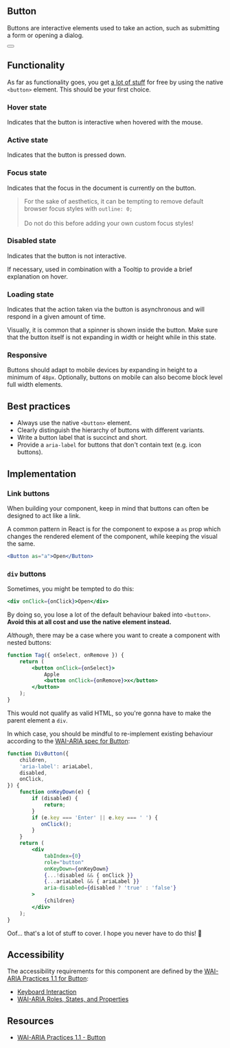<article>

# Button

Buttons are interactive elements used to take an action, such as submitting a form or opening a dialog.

<div style={{ display: 'flex', alignItems: 'center', justifyContent: 'center'}}>
    <Button style={{ margin: '32px 0'}} />
</div>

</article>

<article>

## Functionality

As far as functionality goes, you get [a lot of stuff](https://www.w3.org/TR/wai-aria-practices/#keyboard-interaction-3) for free by using the native `<button>` element. This should be your first choice.

### Hover state

Indicates that the button is interactive when hovered with the mouse.

### Active state

Indicates that the button is pressed down.

### Focus state

Indicates that the focus in the document is currently on the button.

> For the sake of aesthetics, it can be tempting to remove default browser focus styles with `outline: 0;` <br /><br />
> Do not do this before adding your own custom focus styles!

### Disabled state

Indicates that the button is not interactive.

If necessary, used in combination with a <Link href="/play/tooltip">Tooltip</Link> to provide a brief explanation on hover.

### Loading state

Indicates that the action taken via the button is asynchronous and will respond in a given amount of time.

Visually, it is common that a spinner is shown inside the button.
Make sure that the button itself is not expanding in width or height while in this state.

### Responsive

Buttons should adapt to mobile devices by expanding in height to a minimum of `48px`.
Optionally, buttons on mobile can also become block level full width elements.

</article>

<article>

## Best practices

- Always use the native `<button>` element.
- Clearly distinguish the hierarchy of buttons with different variants.
- Write a button label that is succinct and short.
- Provide a `aria-label` for buttons that don't contain text (e.g. icon buttons).

</article>

<article>

## Implementation

### Link buttons

When building your component, keep in mind that buttons can often be designed to act like a link.

A common pattern in React is for the component to expose a `as` prop which changes the rendered element
of the component, while keeping the visual the same.

```jsx
<Button as="a">Open</Button>
```

### `div` buttons

Sometimes, you might be tempted to do this:

```jsx
<div onClick={onClick}>Open</div>
```

By doing so, you lose a lot of the default behaviour baked into `<button>`.
**Avoid this at all cost and use the native element instead.**

_Although_, there may be a case where you want to create a component with nested buttons:


```jsx
function Tag({ onSelect, onRemove }) {
    return (
        <button onClick={onSelect}>
            Apple
            <button onClick={onRemove}>x</button>
        </button>
    );
}
```

This would not qualify as valid HTML, so you're gonna have to make the parent element a `div`.

In which case, you should be mindful to re-implement existing behaviour according to the [WAI-ARIA spec for Button](https://www.w3.org/TR/wai-aria-practices/#button):

```jsx
function DivButton({
    children,
    'aria-label': ariaLabel,
    disabled,
    onClick,
}) {
    function onKeyDown(e) {
        if (disabled) {
            return;
        }
        if (e.key === 'Enter' || e.key === ' ') {
           onClick();
        }
    }
    return (
        <div
            tabIndex={0}
            role="button"
            onKeyDown={onKeyDown}
            {...!disabled && { onClick }}
            {...ariaLabel && { ariaLabel }}
            aria-disabled={disabled ? 'true' : 'false'}
        >
            {children}
        </div>
    );
}
```

Oof... that's a lot of stuff to cover. I hope you never have to do this! 😬


</article>

<article>

## Accessibility

The accessibility requirements for this component are defined by the [WAI-ARIA Practices 1.1 for Button](https://www.w3.org/TR/wai-aria-practices/#button):

- [Keyboard Interaction](https://www.w3.org/TR/wai-aria-practices/#keyboard-interaction-3)
- [WAI-ARIA Roles, States, and Properties](https://www.w3.org/TR/wai-aria-practices/#wai-aria-roles-states-and-properties-3)

</article>

<article>

## Resources

- [WAI-ARIA Practices 1.1 - Button](https://www.w3.org/TR/wai-aria-practices/#button)

</article>
